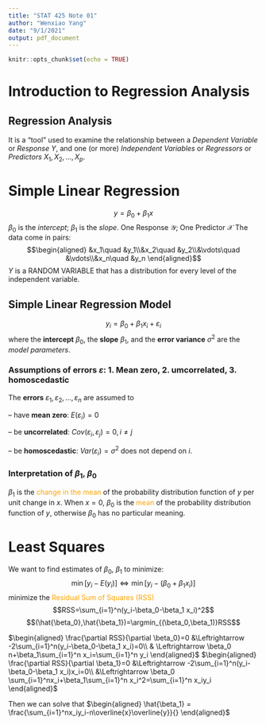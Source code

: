 ```yaml
---
title: "STAT 425 Note 01"
author: "Wenxiao Yang"
date: "9/1/2021"
output: pdf_document
---
```


```r
knitr::opts_chunk$set(echo = TRUE)
```












# Introduction to Regression Analysis
## Regression Analysis
It is a “tool” used to examine the relationship between
a *Dependent Variable* or *Response* $Y$, and
one (or more) *Independent Variables* or *Regressors* or *Predictors* $X_1 ,X_2 ,...,X_p$.

# Simple Linear Regression
$$y=\beta_0+\beta_1 x$$
$\beta_0$ is the *intercept*; $\beta_1$ is the *slope*.
One Response $\mathcal{Y}$; One Predictor $\mathcal{X}$
The data come in pairs:
$$\begin{aligned}
&x_1\quad &y_1\\&x_2\quad &y_2\\&\vdots\quad &\vdots\\&x_n\quad &y_n
\end{aligned}$$
$Y$ is a RANDOM VARIABLE that has a distribution for every level of the independent variable.

## Simple Linear Regression Model
$$y_i=\beta_0+\beta_1 x_i+\varepsilon_i $$
where the **intercept** $\beta_0$, the **slope** $\beta_1$, and the **error variance** $\sigma^2$ are the *model parameters*.


### Assumptions of errors $\varepsilon$: 1. Mean zero, 2. umcorrelated, 3. homoscedastic
The **errors** $\varepsilon_1 , \varepsilon_2 , . . . , \varepsilon_n$ are assumed to

– have **mean zero**: $E(\varepsilon_i ) = 0$

– be **uncorrelated**: $Cov(\varepsilon_ i , \varepsilon_ j ) = 0, i \neq j$

– be **homoscedastic**: $Var(\varepsilon_i ) = \sigma^ 2$ does not depend on $i$.

### Interpretation of $\beta_1$, $\beta_0$
$\beta_1$ is the <font color=orange>change in the mean</font> of the probability distribution function of $y$ per unit change in $x$.
When $x=0$, $\beta_0$ is the <font color=orange>mean</font> of the probability distribution function of $y$, otherwise $\beta_0$ has no particular meaning.

# Least Squares
We want to find estimates of $\beta_0$, $\beta_1$ to minimize:
$$\min [y_i-E(y_i)]\Leftrightarrow \min [y_i-(\beta_0+\beta_1 x_i)]$$
minimize the <font color=orange>Residual Sum of Squares (RSS)</font>
$$RSS=\sum_{i=1}^n(y_i-\beta_0-\beta_1 x_i)^2$$
$$(\hat{\beta_0},\hat{\beta_1})=\argmin_{(\beta_0,\beta_1)}RSS$$

$\begin{aligned}
    \frac{\partial RSS}{\partial \beta_0}=0 &\Leftrightarrow -2\sum_{i=1}^n(y_i-\beta_0-\beta_1 x_i)=0\\
    & \Leftrightarrow \beta_0 n+\beta_1\sum_{i=1}^n x_i=\sum_{i=1}^n y_i
\end{aligned}$
$\begin{aligned}
    \frac{\partial RSS}{\partial \beta_1}=0 &\Leftrightarrow -2\sum_{i=1}^n(y_i-\beta_0-\beta_1 x_i)x_i=0\\
    &\Leftrightarrow \beta_0 \sum_{i=1}^nx_i+\beta_1\sum_{i=1}^n x_i^2=\sum_{i=1}^n x_iy_i
\end{aligned}$

Then we can solve that
$\begin{aligned}
    \hat{\beta_1} = \frac{\sum_{i=1}^nx_iy_i-n\overline{x}\overline{y}}{}
\end{aligned}$